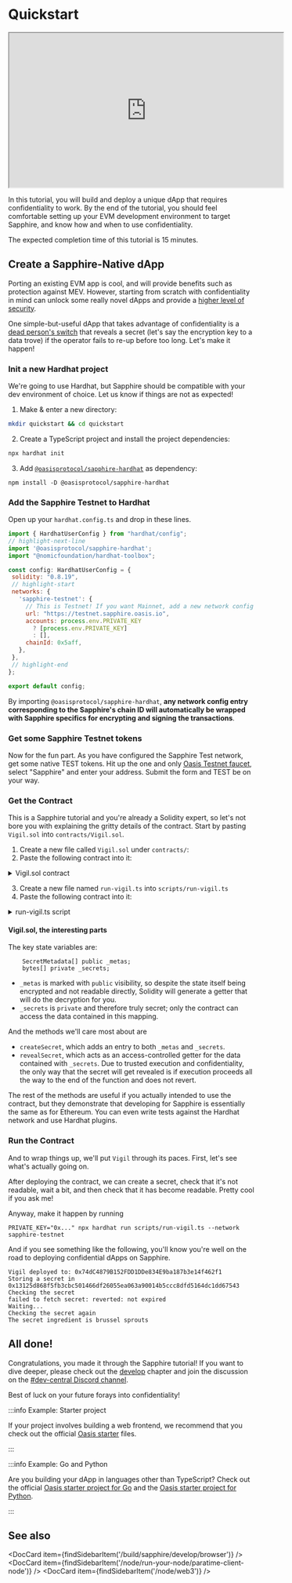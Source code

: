 
# Quickstart

<p style={{width: '100%'}}>
    <iframe style={{margin: 'auto', display:'block'}} width="560" height="315" src="https://www.youtube-nocookie.com/embed/LDLz06X_KNY" title="Deploying a Smart Contract on Oasis Sapphire: A Tutorial" allow="accelerometer; autoplay; clipboard-write; encrypted-media; gyroscope; picture-in-picture; web-share" allowFullScreen></iframe>
</p>

In this tutorial, you will build and deploy a unique dApp that requires
confidentiality to work. By the end of the tutorial, you should feel
comfortable setting up your EVM development environment to target Sapphire,
and know how and when to use confidentiality.

The expected completion time of this tutorial is 15 minutes.

## Create a Sapphire-Native dApp

Porting an existing EVM app is cool, and will provide benefits such as
protection against MEV.
However, starting from scratch with confidentiality in mind can unlock some
really novel dApps and provide a [higher level of security].

One simple-but-useful dApp that takes advantage of confidentiality is a
[dead person's switch] that reveals a secret (let's say the encryption key to a
data trove) if the operator fails to re-up before too long.
Let's make it happen!

[higher level of security]: ./develop/README.mdx
[dead person's switch]: https://en.wikipedia.org/wiki/Dead_man%27s_switch

### Init a new Hardhat project

We're going to use Hardhat, but Sapphire should be compatible with your dev
environment of choice. Let us know if things are not as expected!

1. Make & enter a new directory:

```sh
mkdir quickstart && cd quickstart
```

2. Create a TypeScript project and install the project dependencies:

```sh
npx hardhat init
```

3. Add [`@oasisprotocol/sapphire-hardhat`] as dependency:

```shell npm2yarn
npm install -D @oasisprotocol/sapphire-hardhat
```

### Add the Sapphire Testnet to Hardhat

Open up your `hardhat.config.ts` and drop in these lines.

  ```js title="hardhat.config.ts"
  import { HardhatUserConfig } from "hardhat/config";
  // highlight-next-line
  import '@oasisprotocol/sapphire-hardhat';
  import "@nomicfoundation/hardhat-toolbox";

  const config: HardhatUserConfig = {
   solidity: "0.8.19",
   // highlight-start
   networks: {
     'sapphire-testnet': {
       // This is Testnet! If you want Mainnet, add a new network config item.
       url: "https://testnet.sapphire.oasis.io",
       accounts: process.env.PRIVATE_KEY
         ? [process.env.PRIVATE_KEY]
         : [],
       chainId: 0x5aff,
     },
   },
   // highlight-end
  };

  export default config;
  ```

By importing `@oasisprotocol/sapphire-hardhat`, **any network config entry
corresponding to the Sapphire's chain ID will automatically be wrapped with
Sapphire specifics for encrypting and signing the transactions**.

### Get some Sapphire Testnet tokens

Now for the fun part. As you have configured the Sapphire Test network, get some native TEST tokens.
Hit up the one and only [Oasis Testnet faucet], select "Sapphire" and enter your address.
Submit the form and TEST be on your way.

[Oasis Testnet faucet]: https://faucet.testnet.oasis.io

### Get the Contract

This is a Sapphire tutorial and you're already a Solidity expert, so let's not
bore you with explaining the gritty details of the contract.
Start by pasting `Vigil.sol` into `contracts/Vigil.sol`.

1. Create a new file called `Vigil.sol` under `contracts/`:
2. Paste the following contract into it:

<details>
  <summary> Vigil.sol contract </summary>

  ```solidity title="contracts/Vigil.sol" showLineNumbers
  // SPDX-License-Identifier: MIT
  pragma solidity ^0.8.9;

  contract Vigil {
      struct SecretMetadata {
          address creator;
          string name;
          /// @notice How long (in seconds) the secret should remain so past the creator's last update.
          uint256 longevity;
      }

      event SecretCreated(
          address indexed creator,
          string indexed name,
          uint256 index
      );
      event SecretRevealed(
          address indexed creator,
          string indexed name,
          uint256 index
      );

      SecretMetadata[] public _metas;
      bytes[] private _secrets;
      /// @dev The unix timestamp at which the address was last seen.
      mapping(address => uint256) public _lastSeen;

      function createSecret(
          string calldata name,
          uint256 longevity,
          bytes calldata secret
      ) external {
          _updateLastSeen();
          _metas.push(
              SecretMetadata({
                  creator: msg.sender,
                  name: name,
                  longevity: longevity
              })
          );
          _secrets.push(secret);
          emit SecretCreated(msg.sender, name, _metas.length - 1);
      }

      /// @notice Reveals the secret at the specified index.
      function revealSecret(uint256 index) external returns (bytes memory) {
          require(index < _metas.length, "no such secret");
          address creator = _metas[index].creator;
          uint256 expiry = _lastSeen[creator] + _metas[index].longevity;
          require(block.timestamp >= expiry, "not expired");
          emit SecretRevealed(creator, _metas[index].name, index);
          return _secrets[index];
      }

      /// @notice Returns the time (in seconds since the epoch) at which the owner was last seen, or zero if never seen.
      function getLastSeen(address owner) external view returns (uint256) {
          return _lastSeen[owner];
      }

      function getMetas(uint256 offset, uint256 count)
          external
          view
          returns (SecretMetadata[] memory)
      {
          if (offset >= _metas.length) return new SecretMetadata[](0);
          uint256 c = offset + count <= _metas.length
              ? count
              : _metas.length - offset;
          SecretMetadata[] memory metas = new SecretMetadata[](c);
          for (uint256 i = 0; i < c; ++i) {
              metas[i] = _metas[offset + i];
          }
          return metas;
      }

      function refreshSecrets() external {
          _updateLastSeen();
      }

      function _updateLastSeen() internal {
          _lastSeen[msg.sender] = block.timestamp;
      }
  }
  ```
</details>

3. Create a new file named `run-vigil.ts` into `scripts/run-vigil.ts`
4. Paste the following contract into it:

<details>
  <summary> run-vigil.ts script </summary>

  ```js title="scripts/run-vigil.ts" showLineNumbers
  // Usage: pnpm hardhat run --network <network> scripts/run-vigil.ts

  import { ethers } from 'hardhat';

  async function main() {
    console.log((await ethers.provider.getNetwork()).name);
    const Vigil = await ethers.getContractFactory('Vigil');
    const vigil = await Vigil.deploy();
    console.log('Vigil deployed to:', await vigil.getAddress());

    const tx = await vigil.createSecret(
      'ingredient',
      30 /* seconds */,
      Buffer.from('brussel sprouts'),
    );
    console.log('Storing a secret in', tx.hash);
    await tx.wait();
    try {
      console.log('Checking the secret');
      await vigil.connect(ethers.provider).revealSecret.staticCall(0);
      console.log('Uh oh. The secret was available!');
      process.exit(1);
    } catch (e: any) {
      console.log('failed to fetch secret:', e.message);
    }
    console.log('Waiting...');

    await new Promise((resolve) => setTimeout(resolve, 30_000));
    console.log('Checking the secret again');
    await (await vigil.revealSecret(0)).wait(); // Reveal the secret.
    const secret = await vigil.revealSecret.staticCallResult(0); // Get the value.
    console.log('The secret ingredient is', Buffer.from(secret[0].slice(2), 'hex').toString());
  }

  main().catch((error) => {
    console.error(error);
    process.exitCode = 1;
  });
  ```
</details>

#### Vigil.sol, the interesting parts

The key state variables are:

```solidity
    SecretMetadata[] public _metas;
    bytes[] private _secrets;
```

* `_metas` is marked with `public` visibility, so despite the state itself being
  encrypted and not readable directly, Solidity will generate a getter that will
  do the decryption for you.
* `_secrets` is `private` and therefore truly secret; only the contract can
  access the data contained in this mapping.

And the methods we'll care most about are

* `createSecret`, which adds an entry to both `_metas` and `_secrets`.
* `revealSecret`, which acts as an access-controlled getter for the data
  contained with `_secrets`. Due to trusted execution and confidentiality, the
  only way that the secret will get revealed is if execution proceeds all the
  way to the end of the function and does not revert.

The rest of the methods are useful if you actually intended to use the contract,
but they demonstrate that developing for Sapphire is essentially the same as for
Ethereum.
You can even write tests against the Hardhat network and use Hardhat plugins.

### Run the Contract

And to wrap things up, we'll put `Vigil` through its paces.
First, let's see what's actually going on.

After deploying the contract, we can create a secret, check that it's not
readable, wait a bit, and then check that it has become readable.
Pretty cool if you ask me!

Anyway, make it happen by running

```shell
PRIVATE_KEY="0x..." npx hardhat run scripts/run-vigil.ts --network sapphire-testnet
```

And if you see something like the following, you'll know you're well on the road
to deploying confidential dApps on Sapphire.

```
Vigil deployed to: 0x74dC4879B152FDD1DDe834E9ba187b3e14f462f1
Storing a secret in 0x13125d868f5fb3cbc501466df26055ea063a90014b5ccc8dfd5164dc1dd67543
Checking the secret
failed to fetch secret: reverted: not expired
Waiting...
Checking the secret again
The secret ingredient is brussel sprouts
```

## All done!

Congratulations, you made it through the Sapphire tutorial! If you want to dive
deeper, please check out the [develop] chapter and join the discussion on the
[#dev-central Discord channel][social-media].

Best of luck on your future forays into confidentiality!

:::info Example: Starter project

If your project involves building a web frontend, we recommend that you check
out the official [Oasis starter] files.

[Oasis starter]: https://github.com/oasisprotocol/demo-starter

:::

:::info Example: Go and Python

Are you building your dApp in languages other than TypeScript? Check out the
official [Oasis starter project for Go] and the [Oasis starter project for Python].

[Oasis starter project for Go]: https://github.com/oasisprotocol/demo-starter-go
[Oasis starter project for Python]: https://github.com/oasisprotocol/demo-starter-py

:::

## See also

<DocCard item={findSidebarItem('/build/sapphire/develop/browser')} />
<DocCard item={findSidebarItem('/node/run-your-node/paratime-client-node')} />
<DocCard item={findSidebarItem('/node/web3')} />

[social-media]: https://github.com/oasisprotocol/docs/blob/main/docs/get-involved/README.md#social-media-channels
[develop]: ./develop/README.mdx
[hardhat-example]: https://github.com/oasisprotocol/sapphire-paratime/blob/stable/clients/js/1.x/examples/hardhat
[`@oasisprotocol/sapphire-hardhat`]: https://www.npmjs.com/package/@oasisprotocol/sapphire-hardhat
